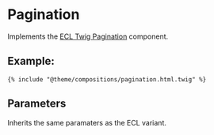 # Pagination

Implements the [ECL Twig Pagination](https://www.npmjs.com/package/@ecl-twig/ec-component-pagination) component.

## Example:

```
{% include "@theme/compositions/pagination.html.twig" %}
```

## Parameters

Inherits the same paramaters as the ECL variant.
